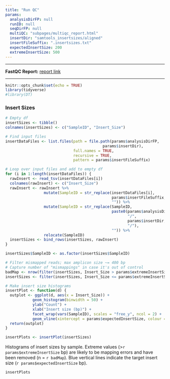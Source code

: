 ```yaml
---
title: "Run QC"
params:
  analysisDirFP: null
  runID: null
  seqDirFP: null
  multiQC: "subpages/multiqc_report.html"
  insertDir: "samtools_insertsizes/aligned"
  insertFileSuffix: ".insertsizes.txt"
  expectedInsertSize: 200
  extremeInsertSize: 500
---
```


***

__FastQC Report:__ [report link](`r params$multiQC`)

***

```r
knitr::opts_chunk$set(echo = TRUE)
library(tidyverse)
#library(DT)
```

### Insert Sizes

```r
# Empty df
insertSizes <- tibble()
colnames(insertSizes) <- c("SampleID", "Insert_Size")

# Find input files
insertDataFiles <- list.files(path = file.path(params$analysisDirFP, 
                                           params$insertDir),
                              full.names = TRUE,
                              recursive = TRUE, 
                              pattern = params$insertFileSuffix)

# Loop over input files and add to empty df
for (i in 1:length(insertDataFiles)) {
  rawInsert <- read_tsv(insertDataFiles[i])
  colnames(rawInsert) <- c("Insert_Size")
  rawInsert <- rawInsert %>%
                 mutate(SampleID = str_replace(insertDataFiles[i], 
                                               params$insertFileSuffix, 
                                               "")) %>%
                 mutate(SampleID = str_replace(SampleID, 
                                               paste0(params$analysisDirFP, 
                                                      "/", 
                                                      params$insertDir, 
                                                      "/"), 
                                               "")) %>%
                 relocate(SampleID)
  insertSizes <- bind_rows(insertSizes, rawInsert)
}

insertSizes$SampleID <- as.factor(insertSizes$SampleID)

# Filter mismapped reads; max amplicon size ~= 400 bp
# Capture number of "mismappings" in case it's out of control
badMap <- nrow(filter(insertSizes, Insert_Size > params$extremeInsertSize))
insertSizes <- filter(insertSizes, Insert_Size <= params$extremeInsertSize)

# Make insert size histograms
insertPlot <- function(d) {
  outplot <- ggplot(d, aes(x = Insert_Size)) +
            geom_histogram(binwidth = 50) +
            ylab("Count") +
            xlab("Insert size (bp)") +
            facet_wrap(vars(SampleID), scales = "free_y", ncol = 2) +
            geom_vline(xintercept = params$expectedInsertSize, colour = "blue", linetype = 2)
  return(outplot)
}

insertPlots <- insertPlot(insertSizes)
```
Histograms of insert sizes by sample. Extreme values (>`r params$extremeInsertSize` bp) are likely to be mapping errors and have been removed (n = `r badMap`). Blue vertical lines indicate the target insert size (`r params$expectedInsertSize` bp).

```r
insertPlots
```